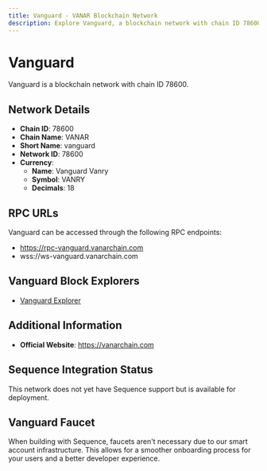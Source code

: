 ```yaml
--- 
title: Vanguard - VANAR Blockchain Network
description: Explore Vanguard, a blockchain network with chain ID 78600. Learn about its native currency, Vanguard Vanry, and how to interact with the network.
---
```


# Vanguard

Vanguard is a blockchain network with chain ID 78600.

## Network Details

- **Chain ID**: 78600
- **Chain Name**: VANAR
- **Short Name**: vanguard
- **Network ID**: 78600
- **Currency**: 
  - **Name**: Vanguard Vanry
  - **Symbol**: VANRY
  - **Decimals**: 18

## RPC URLs

Vanguard can be accessed through the following RPC endpoints:

- https://rpc-vanguard.vanarchain.com
- wss://ws-vanguard.vanarchain.com

## Vanguard Block Explorers

- [Vanguard Explorer](https://explorer-vanguard.vanarchain.com)

## Additional Information

- **Official Website**: https://vanarchain.com

## Sequence Integration Status

This network does not yet have Sequence support but is available for deployment.

## Vanguard Faucet

When building with Sequence, faucets aren't necessary due to our smart account infrastructure. This allows for a smoother onboarding process for your users and a better developer experience.

